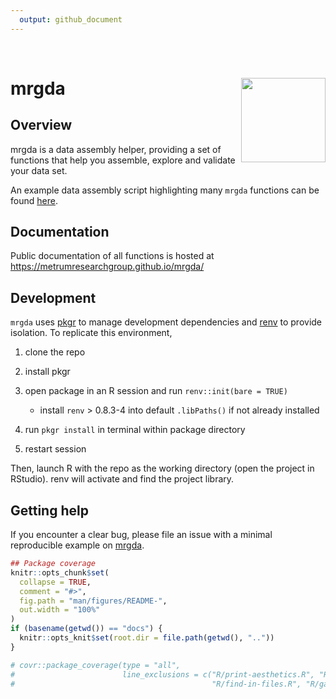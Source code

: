 ```yaml
---
  output: github_document
---
```


<!-- README.md is generated from README.Rmd. Please edit that file -->

<br>

# mrgda <a href='https:/metrumresearchgroup.github.io/mrgda'><img src='man/figures/logo.png' align="right" width="135px"/></a>

## Overview 

mrgda is a data assembly helper, providing a set of functions that help 
you assemble, explore and validate your data set.

An example data assembly script highlighting many `mrgda` functions can be found
[here](https://ghe.metrumrg.com/templates/msproject/blob/master/script/data-assembly.Rmd).

## Documentation
Public documentation of all functions is hosted at [https://metrumresearchgroup.github.io/mrgda/](https://metrumresearchgroup.github.io/mrgda/)


## Development

`mrgda` uses [pkgr](https://github.com/metrumresearchgroup/pkgr) to manage
development dependencies and [renv](https://rstudio.github.io/renv/) to
provide isolation. To replicate this environment,

1.  clone the repo

2.  install pkgr

3.  open package in an R session and run `renv::init(bare = TRUE)`

    -   install `renv` \> 0.8.3-4 into default `.libPaths()` if not
        already installed

4.  run `pkgr install` in terminal within package directory

5.  restart session

Then, launch R with the repo as the working directory (open the project
in RStudio). renv will activate and find the project library.

## Getting help

If you encounter a clear bug, please file an issue with a minimal reproducible example on [mrgda](https://github.com/mrgda/issues). 

```r
## Package coverage
knitr::opts_chunk$set(
  collapse = TRUE,
  comment = "#>",
  fig.path = "man/figures/README-",
  out.width = "100%"
)
if (basename(getwd()) == "docs") {
  knitr::opts_knit$set(root.dir = file.path(getwd(), ".."))
}
```

```r
# covr::package_coverage(type = "all", 
#                        line_exclusions = c("R/print-aesthetics.R", "R/list-files-of-type.R", 
#                                            "R/find-in-files.R", "R/gather-flags.R"))
```
